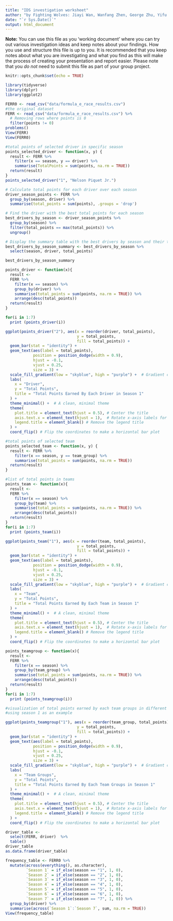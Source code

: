```yaml
---
title: "IDS investigation worksheet"
author: "by Fighting Wolves: Jiayi Wan, Wanfang Zhen, George Zhu, Yifu Li & Yunrui Lyu"
date: "`r Sys.Date()`"
output: html_document
---
```


**Note:** You can use this file as you 'working document' where you can try out various investigation ideas and keep notes about your findings. How you use and structure this file is up to you. It is recommended that you keep notes about what you are investigating and what you find as this will make the process of creating your presentation and report easier. Please note that you _do not_ need to submit this file as part of your group project.


```r
knitr::opts_chunk$set(echo = TRUE)
```


```r
library(tidyverse)
library(dplyr)
library(ggplot2)
```


```r
FERR0 <- read_csv("data/formula_e_race_results.csv")
#the original dataset
FERR <- read_csv("data/formula_e_race_results.csv") %>% 
  # Removing rows where points is 0
  filter(points != 0)
problems()
View(FERR)
View(FERR0)
```


```r
#total points of selected driver in specific season
points_selected_driver <- function(x, y) {
  result <- FERR %>%
    filter(x == season, y == driver) %>% 
    summarise(TotalPoints = sum(points, na.rm = TRUE))
  return(result)
}
points_selected_driver("1", "Nelson Piquet Jr.")
```


```r
# Calculate total points for each driver over each season
driver_season_points <- FERR %>%
  group_by(season, driver) %>%
  summarise(total_points = sum(points), .groups = 'drop')

# Find the driver with the best total points for each season
best_drivers_by_season <- driver_season_points %>%
  group_by(season) %>%
  filter(total_points == max(total_points)) %>%
  ungroup()

# Display the summary table with the best drivers by season and their total points
best_drivers_by_season_summary <- best_drivers_by_season %>%
  select(season, driver, total_points)

best_drivers_by_season_summary

```


```r
points_driver <- function(x){
  result <- 
  FERR %>%
    filter(x == season) %>%
    group_by(driver) %>%
    summarise(total_points = sum(points, na.rm = TRUE)) %>%
    arrange(desc(total_points))
  return(result)
}

for(i in 1:7)
  print (points_driver(i))


```


```r
ggplot(points_driver("2"), aes(x = reorder(driver, total_points), 
                               y = total_points, 
                               fill = total_points)) +
  geom_bar(stat = "identity") +
  geom_text(aes(label = total_points), 
            position = position_dodge(width = 0.9), 
            hjust = -0.1, 
            vjust = 0.25, 
            size = 3) +
  scale_fill_gradient(low = "skyblue", high = "purple") +  # Gradient color based on total points
  labs(
    x = "Driver", 
    y = "Total Points",
    title = "Total Points Earned By Each Driver in Season 1"
  ) +
  theme_minimal() +  # A clean, minimal theme
  theme(
    plot.title = element_text(hjust = 0.5), # Center the title
    axis.text.x = element_text(hjust = 1),  # Rotate x-axis labels for better readability
    legend.title = element_blank() # Remove the legend title
  ) +
  coord_flip() # Flip the coordinates to make a horizontal bar plot

```


```r
#total points of selected team
points_selected_team <- function(x, y) {
  result <- FERR %>%
    filter(x == season, y == team_group) %>% 
    summarise(total_points = sum(points, na.rm = TRUE))
  return(result)
}
```


```r
#list of total points in teams
points_team <- function(x){
  result <- 
  FERR %>%
    filter(x == season) %>%
    group_by(team) %>%
    summarise(total_points = sum(points, na.rm = TRUE)) %>%
    arrange(desc(total_points))
  return(result)
}
for(i in 1:7)
  print (points_team(i))
```


```r
ggplot(points_team("1"), aes(x = reorder(team, total_points), 
                               y = total_points, 
                               fill = total_points)) +
  geom_bar(stat = "identity") +
  geom_text(aes(label = total_points), 
            position = position_dodge(width = 0.9), 
            hjust = -0.1, 
            vjust = 0.25, 
            size = 3) +
  scale_fill_gradient(low = "skyblue", high = "purple") +  # Gradient color based on total points
  labs(
    x = "Team", 
    y = "Total Points",
    title = "Total Points Earned By Each Team in Season 1"
  ) +
  theme_minimal() +  # A clean, minimal theme
  theme(
    plot.title = element_text(hjust = 0.5), # Center the title
    axis.text.x = element_text(hjust = 1),  # Rotate x-axis labels for better readability
    legend.title = element_blank() # Remove the legend title
  ) +
  coord_flip() # Flip the coordinates to make a horizontal bar plot

```


```r
points_teamgroup <- function(x){
  result <- 
  FERR %>%
    filter(x == season) %>%
    group_by(team_group) %>%
    summarise(total_points = sum(points, na.rm = TRUE)) %>%
    arrange(desc(total_points))
  return(result)
}
for(i in 1:7)
  print (points_teamgroup(i))
```


```r
#visualization of total points earned by each team groups in different seasons
#using season 1 as an example

ggplot(points_teamgroup("1"), aes(x = reorder(team_group, total_points), 
                               y = total_points, 
                               fill = total_points)) +
  geom_bar(stat = "identity") +
  geom_text(aes(label = total_points), 
            position = position_dodge(width = 0.9), 
            hjust = -0.1, 
            vjust = 0.25, 
            size = 3) +
  scale_fill_gradient(low = "skyblue", high = "purple") +  # Gradient color based on total points
  labs(
    x = "Team Groups", 
    y = "Total Points",
    title = "Total Points Earned By Each Team Groups in Season 1"
  ) +
  theme_minimal() +  # A clean, minimal theme
  theme(
    plot.title = element_text(hjust = 0.5), # Center the title
    axis.text.x = element_text(hjust = 1),  # Rotate x-axis labels for better readability
    legend.title = element_blank() # Remove the legend title
  ) +
  coord_flip() # Flip the coordinates to make a horizontal bar plot
```
```r
driver_table <- 
  select(FERR, driver)  %>% 
  table()
driver_table
as.data.frame(driver_table)
```

```r
frequency_table <- FERR0 %>%
  mutate(across(everything(), as.character),
         `Season 1` = if_else(season == "1", 1, 0),
         `Season 2` = if_else(season == "2", 1, 0),
         `Season 3` = if_else(season == "3", 1, 0),
         `Season 4` = if_else(season == "4", 1, 0),
         `Season 5` = if_else(season == "5", 1, 0),
         `Season 6` = if_else(season == "6", 1, 0),
         `Season 7` = if_else(season == "7", 1, 0)) %>%
  group_by(driver) %>%
  summarise(across(`Season 1`:`Season 7`, sum, na.rm = TRUE))
View(frequency_table)
```
